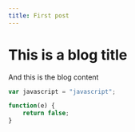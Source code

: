 ```yaml
---
title: First post
---
```


# This is a blog title

And this is the blog content

```js
var javascript = "javascript";

function(e) {
    return false;
}

```

